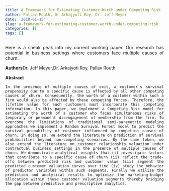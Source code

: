 ```yaml
---
title: A Framework for Estimating Customer Worth under Competing Risk
author: Pallav Routh, Dr Arkajyoti Roy, Dr. Jeff Meyer
date: '2018-01-15'
slug: a-framework-for-estimating-customer-worth-under-competing-risk
categories: []
tags: []
---
```


<style>
body {
text-align: justify}
</style>

Here is a sneak peak into my current working paper. Our research has potential in business settings where customers face multiple causes of churn.

**Authors**Dr. Jeff Meyer,Dr. Arkajyoti Roy, Pallav Routh


**Abstract**

	In the presence of multiple causes of exit, a customer’s survival propensity due to a specific cause is affected by all other competing causes of churn. Consequently, the worth of a customer within such a firm would also be affected by these competing forces. Therefore, the lifetime value for such customers must incorporate this competing information. In this paper, we implement a Competing Risk model for estimating the worth of a customer who faces simultaneous risks of temporary or permanent disengagement of membership from the firm. To overcome the limitations of traditional semi-parametric modeling approaches we implement a Random Survival Forest model to predict the survival probability of customer influenced by competing causes of churn. In doing so, we extend the literature on prediction of survival probabilities beyond non-competing scenarios. By the same token, we also extend the literature on customer relationship valuation under contractual business settings in the presence of multiple causes of churn. We demonstrate analytical insights that (i) investigate factors that contribute to a specific cause of churn (ii) reflect the trade-offs between predicted risk and customer value (iii) segment the predicted customer valuation curves over time (iv) study the behavior of predictor variables within such segments. Finally we utilize the prediction and analytical results to optimize the marketing-budget allocation within these customer valuation segments thereby bridging the gap between predictive and prescriptive analytics.